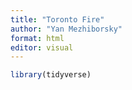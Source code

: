 ```yaml
---
title: "Toronto Fire"
author: "Yan Mezhiborsky"
format: html
editor: visual
---
```


```r
library(tidyverse) 



```